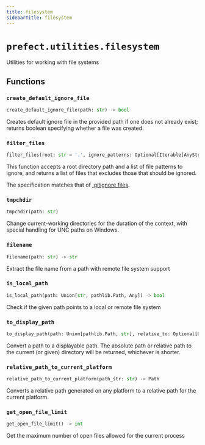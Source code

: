 ```yaml
---
title: filesystem
sidebarTitle: filesystem
---
```


# `prefect.utilities.filesystem`



Utilities for working with file systems


## Functions

### `create_default_ignore_file` <sup><a href="https://github.com/PrefectHQ/prefect/blob/main/src/prefect/utilities/filesystem.py#L22" target="_blank"><Icon icon="github" style="width: 14px; height: 14px;" /></a></sup>

```python
create_default_ignore_file(path: str) -> bool
```


Creates default ignore file in the provided path if one does not already exist; returns boolean specifying
whether a file was created.


### `filter_files` <sup><a href="https://github.com/PrefectHQ/prefect/blob/main/src/prefect/utilities/filesystem.py#L37" target="_blank"><Icon icon="github" style="width: 14px; height: 14px;" /></a></sup>

```python
filter_files(root: str = '.', ignore_patterns: Optional[Iterable[AnyStr]] = None, include_dirs: bool = True) -> set[str]
```


This function accepts a root directory path and a list of file patterns to ignore, and returns
a list of files that excludes those that should be ignored.

The specification matches that of [.gitignore files](https://git-scm.com/docs/gitignore).


### `tmpchdir` <sup><a href="https://github.com/PrefectHQ/prefect/blob/main/src/prefect/utilities/filesystem.py#L82" target="_blank"><Icon icon="github" style="width: 14px; height: 14px;" /></a></sup>

```python
tmpchdir(path: str)
```


Change current-working directories for the duration of the context,
with special handling for UNC paths on Windows.


### `filename` <sup><a href="https://github.com/PrefectHQ/prefect/blob/main/src/prefect/utilities/filesystem.py#L107" target="_blank"><Icon icon="github" style="width: 14px; height: 14px;" /></a></sup>

```python
filename(path: str) -> str
```


Extract the file name from a path with remote file system support


### `is_local_path` <sup><a href="https://github.com/PrefectHQ/prefect/blob/main/src/prefect/utilities/filesystem.py#L117" target="_blank"><Icon icon="github" style="width: 14px; height: 14px;" /></a></sup>

```python
is_local_path(path: Union[str, pathlib.Path, Any]) -> bool
```


Check if the given path points to a local or remote file system


### `to_display_path` <sup><a href="https://github.com/PrefectHQ/prefect/blob/main/src/prefect/utilities/filesystem.py#L133" target="_blank"><Icon icon="github" style="width: 14px; height: 14px;" /></a></sup>

```python
to_display_path(path: Union[pathlib.Path, str], relative_to: Optional[Union[pathlib.Path, str]] = None) -> str
```


Convert a path to a displayable path. The absolute path or relative path to the
current (or given) directory will be returned, whichever is shorter.


### `relative_path_to_current_platform` <sup><a href="https://github.com/PrefectHQ/prefect/blob/main/src/prefect/utilities/filesystem.py#L150" target="_blank"><Icon icon="github" style="width: 14px; height: 14px;" /></a></sup>

```python
relative_path_to_current_platform(path_str: str) -> Path
```


Converts a relative path generated on any platform to a relative path for the
current platform.


### `get_open_file_limit` <sup><a href="https://github.com/PrefectHQ/prefect/blob/main/src/prefect/utilities/filesystem.py#L159" target="_blank"><Icon icon="github" style="width: 14px; height: 14px;" /></a></sup>

```python
get_open_file_limit() -> int
```


Get the maximum number of open files allowed for the current process

